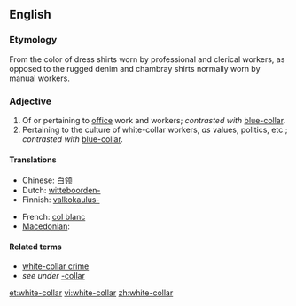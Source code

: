==English==

===Etymology===
From the color of dress shirts worn by professional and clerical workers, as opposed to the rugged denim and chambray shirts normally worn by manual workers.

===Adjective===
{{en-adj|pos=[[white]]-[[-collar|collar]]}}

# Of or pertaining to [[office]] work and workers; ''contrasted with'' [[blue-collar]].
# Pertaining to the culture of white-collar workers, ''as'' values, politics, etc.; ''contrasted with'' [[blue-collar]].

====Translations====
{{trans-top|of or pertaining to office work and workers}}
* Chinese: [[白领]]
* Dutch: [[witteboorden-]]
* Finnish: [[valkokaulus-]]
{{trans-mid}}
* French: [[col blanc]]
* [[Macedonian]]: {{t|mk|канцелариски|m|tr=kanceláriski}}
{{trans-bottom}}

====Related terms====
* [[white-collar crime]]
* ''see under'' [[-collar]]

[[et:white-collar]]
[[vi:white-collar]]
[[zh:white-collar]]